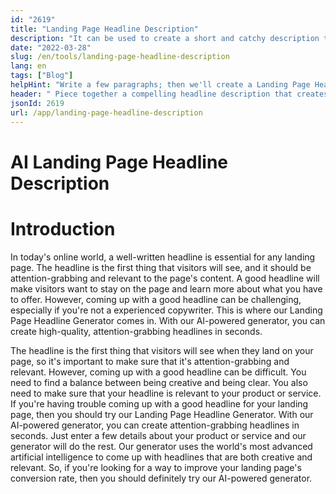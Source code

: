 ```yaml
---
id: "2619"
title: "Landing Page Headline Description"
description: "It can be used to create a short and catchy description that invites users to learn more about the product or service."
date: "2022-03-28"
slug: /en/tools/landing-page-headline-description
lang: en
tags: ["Blog"]
helpHint: "Write a few paragraphs; then we'll create a Landing Page Headline Description for the given text."
header: " Piece together a compelling headline description that creates a call to action on your landing page."
jsonId: 2619
url: /app/landing-page-headline-description
---
```


# AI Landing Page Headline Description

# Introduction

In today's online world, a well-written headline is essential for any landing page. The headline is the first thing that visitors will see, and it should be attention-grabbing and relevant to the page's content. A good headline will make visitors want to stay on the page and learn more about what you have to offer. However, coming up with a good headline can be challenging, especially if you're not a experienced copywriter. This is where our Landing Page Headline Generator comes in. With our AI-powered generator, you can create high-quality, attention-grabbing headlines in seconds.

The headline is the first thing that visitors will see when they land on your page, so it's important to make sure that it's attention-grabbing and relevant. However, coming up with a good headline can be difficult. You need to find a balance between being creative and being clear. You also need to make sure that your headline is relevant to your product or service. If you're having trouble coming up with a good headline for your landing page, then you should try our Landing Page Headline Generator. With our AI-powered generator, you can create attention-grabbing headlines in seconds. Just enter a few details about your product or service and our generator will do the rest. Our generator uses the world's most advanced artificial intelligence to come up with headlines that are both creative and relevant. So, if you're looking for a way to improve your landing page's conversion rate, then you should definitely try our AI-powered generator.
